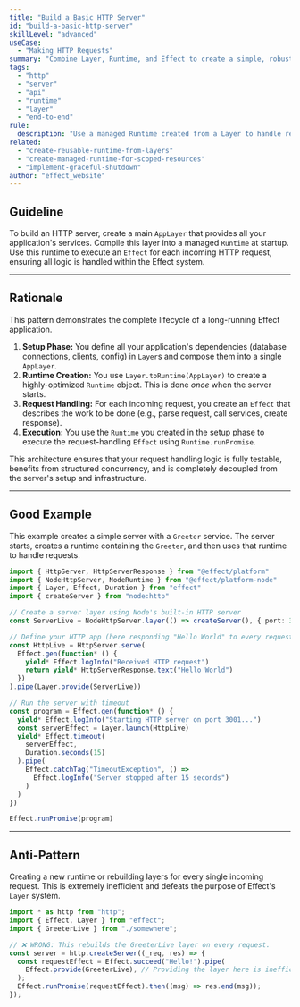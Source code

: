 ```yaml
---
title: "Build a Basic HTTP Server"
id: "build-a-basic-http-server"
skillLevel: "advanced"
useCase:
  - "Making HTTP Requests"
summary: "Combine Layer, Runtime, and Effect to create a simple, robust HTTP server using Node.js's built-in http module."
tags:
  - "http"
  - "server"
  - "api"
  - "runtime"
  - "layer"
  - "end-to-end"
rule:
  description: "Use a managed Runtime created from a Layer to handle requests in a Node.js HTTP server."
related:
  - "create-reusable-runtime-from-layers"
  - "create-managed-runtime-for-scoped-resources"
  - "implement-graceful-shutdown"
author: "effect_website"
---
```


## Guideline

To build an HTTP server, create a main `AppLayer` that provides all your application's services. Compile this layer into a managed `Runtime` at startup. Use this runtime to execute an `Effect` for each incoming HTTP request, ensuring all logic is handled within the Effect system.

---

## Rationale

This pattern demonstrates the complete lifecycle of a long-running Effect application.
1.  **Setup Phase:** You define all your application's dependencies (database connections, clients, config) in `Layer`s and compose them into a single `AppLayer`.
2.  **Runtime Creation:** You use `Layer.toRuntime(AppLayer)` to create a highly-optimized `Runtime` object. This is done *once* when the server starts.
3.  **Request Handling:** For each incoming request, you create an `Effect` that describes the work to be done (e.g., parse request, call services, create response).
4.  **Execution:** You use the `Runtime` you created in the setup phase to execute the request-handling `Effect` using `Runtime.runPromise`.

This architecture ensures that your request handling logic is fully testable, benefits from structured concurrency, and is completely decoupled from the server's setup and infrastructure.

---

## Good Example

This example creates a simple server with a `Greeter` service. The server starts, creates a runtime containing the `Greeter`, and then uses that runtime to handle requests.

```typescript
import { HttpServer, HttpServerResponse } from "@effect/platform"
import { NodeHttpServer, NodeRuntime } from "@effect/platform-node"
import { Layer, Effect, Duration } from "effect"
import { createServer } from "node:http"

// Create a server layer using Node's built-in HTTP server
const ServerLive = NodeHttpServer.layer(() => createServer(), { port: 3001 })

// Define your HTTP app (here responding "Hello World" to every request)
const HttpLive = HttpServer.serve(
  Effect.gen(function* () {
    yield* Effect.logInfo("Received HTTP request")
    return yield* HttpServerResponse.text("Hello World")
  })
).pipe(Layer.provide(ServerLive))

// Run the server with timeout
const program = Effect.gen(function* () {
  yield* Effect.logInfo("Starting HTTP server on port 3001...")
  const serverEffect = Layer.launch(HttpLive)
  yield* Effect.timeout(
    serverEffect,
    Duration.seconds(15)
  ).pipe(
    Effect.catchTag("TimeoutException", () => 
      Effect.logInfo("Server stopped after 15 seconds")
    )
  )
})

Effect.runPromise(program)
```

---

## Anti-Pattern

Creating a new runtime or rebuilding layers for every single incoming request. This is extremely inefficient and defeats the purpose of Effect's `Layer` system.

```typescript
import * as http from "http";
import { Effect, Layer } from "effect";
import { GreeterLive } from "./somewhere";

// ❌ WRONG: This rebuilds the GreeterLive layer on every request.
const server = http.createServer((_req, res) => {
  const requestEffect = Effect.succeed("Hello!").pipe(
    Effect.provide(GreeterLive), // Providing the layer here is inefficient
  );
  Effect.runPromise(requestEffect).then((msg) => res.end(msg));
});
```